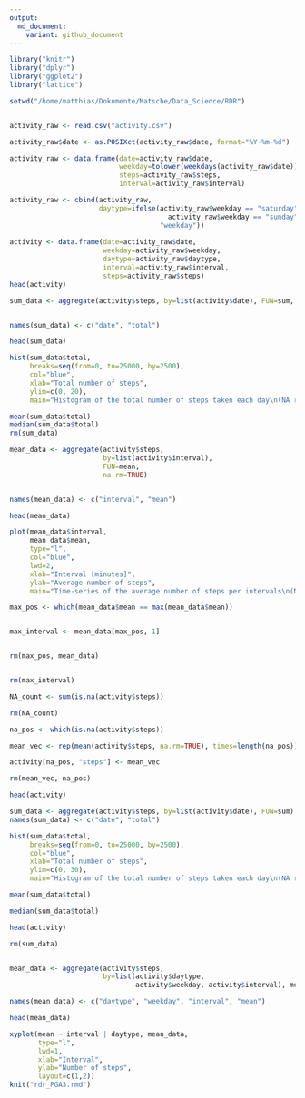```yaml
---
output: 
  md_document:
    variant: github_document
---
```


```r
library("knitr")
library("dplyr")
library("ggplot2")
library("lattice")

setwd("/home/matthias/Dokumente/Matsche/Data_Science/RDR")


activity_raw <- read.csv("activity.csv")

activity_raw$date <- as.POSIXct(activity_raw$date, format="%Y-%m-%d")

activity_raw <- data.frame(date=activity_raw$date, 
                           weekday=tolower(weekdays(activity_raw$date)), 
                           steps=activity_raw$steps, 
                           interval=activity_raw$interval)

activity_raw <- cbind(activity_raw, 
                      daytype=ifelse(activity_raw$weekday == "saturday" | 
                                       activity_raw$weekday == "sunday", "weekend", 
                                     "weekday"))
                                     
activity <- data.frame(date=activity_raw$date, 
                       weekday=activity_raw$weekday, 
                       daytype=activity_raw$daytype, 
                       interval=activity_raw$interval,
                       steps=activity_raw$steps)
head(activity)

```




```r
sum_data <- aggregate(activity$steps, by=list(activity$date), FUN=sum, na.rm=TRUE)


names(sum_data) <- c("date", "total")

head(sum_data)

```


```r
hist(sum_data$total, 
     breaks=seq(from=0, to=25000, by=2500),
     col="blue", 
     xlab="Total number of steps", 
     ylim=c(0, 20), 
     main="Histogram of the total number of steps taken each day\n(NA removed)")

```


```r
mean(sum_data$total)
median(sum_data$total)
rm(sum_data)
```

```r
mean_data <- aggregate(activity$steps, 
                       by=list(activity$interval), 
                       FUN=mean, 
                       na.rm=TRUE)


names(mean_data) <- c("interval", "mean")

head(mean_data)
```
```r
plot(mean_data$interval, 
     mean_data$mean, 
     type="l", 
     col="blue", 
     lwd=2, 
     xlab="Interval [minutes]", 
     ylab="Average number of steps", 
     main="Time-series of the average number of steps per intervals\n(NA removed)")

```

```r

max_pos <- which(mean_data$mean == max(mean_data$mean))


max_interval <- mean_data[max_pos, 1]


rm(max_pos, mean_data)


rm(max_interval)

NA_count <- sum(is.na(activity$steps))

rm(NA_count)

na_pos <- which(is.na(activity$steps))

mean_vec <- rep(mean(activity$steps, na.rm=TRUE), times=length(na_pos))

activity[na_pos, "steps"] <- mean_vec

rm(mean_vec, na_pos)

head(activity)
```
```r
sum_data <- aggregate(activity$steps, by=list(activity$date), FUN=sum)
names(sum_data) <- c("date", "total")

hist(sum_data$total, 
     breaks=seq(from=0, to=25000, by=2500),
     col="blue", 
     xlab="Total number of steps", 
     ylim=c(0, 30), 
     main="Histogram of the total number of steps taken each day\n(NA replaced by mean value)")

```

```r
mean(sum_data$total)
```
```r
median(sum_data$total)
```
```r
head(activity)
```
```r
rm(sum_data)


mean_data <- aggregate(activity$steps, 
                       by=list(activity$daytype, 
                               activity$weekday, activity$interval), mean)

names(mean_data) <- c("daytype", "weekday", "interval", "mean")

head(mean_data)
```

```r
xyplot(mean ~ interval | daytype, mean_data, 
       type="l", 
       lwd=1, 
       xlab="Interval", 
       ylab="Number of steps", 
       layout=c(1,2))
knit("rdr_PGA3.rmd")
```






